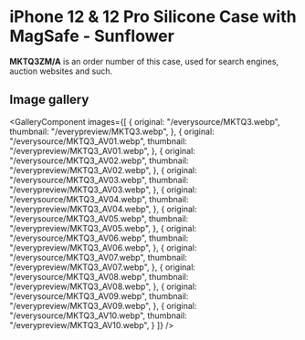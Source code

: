 
# iPhone 12 & 12 Pro Silicone Case with MagSafe - Sunflower

<Callout type='info' emoji='👉🏻'>**MKTQ3ZM/A** is an order number of this case, used for search engines, auction websites and such.</Callout>

## Image gallery

<GalleryComponent
    images={[
      {
        original: "/everysource/MKTQ3.webp",
        thumbnail: "/everypreview/MKTQ3.webp",
      },
      {
        original: "/everysource/MKTQ3_AV01.webp",
        thumbnail: "/everypreview/MKTQ3_AV01.webp",
      },
      {
        original: "/everysource/MKTQ3_AV02.webp",
        thumbnail: "/everypreview/MKTQ3_AV02.webp",
      },
      {
        original: "/everysource/MKTQ3_AV03.webp",
        thumbnail: "/everypreview/MKTQ3_AV03.webp",
      },
      {
        original: "/everysource/MKTQ3_AV04.webp",
        thumbnail: "/everypreview/MKTQ3_AV04.webp",
      },
      {
        original: "/everysource/MKTQ3_AV05.webp",
        thumbnail: "/everypreview/MKTQ3_AV05.webp",
      },
      {
        original: "/everysource/MKTQ3_AV06.webp",
        thumbnail: "/everypreview/MKTQ3_AV06.webp",
      },
      {
        original: "/everysource/MKTQ3_AV07.webp",
        thumbnail: "/everypreview/MKTQ3_AV07.webp",
      },
      {
        original: "/everysource/MKTQ3_AV08.webp",
        thumbnail: "/everypreview/MKTQ3_AV08.webp",
      },
      {
        original: "/everysource/MKTQ3_AV09.webp",
        thumbnail: "/everypreview/MKTQ3_AV09.webp",
      },
      {
        original: "/everysource/MKTQ3_AV10.webp",
        thumbnail: "/everypreview/MKTQ3_AV10.webp",
      }
    ]}
  />
